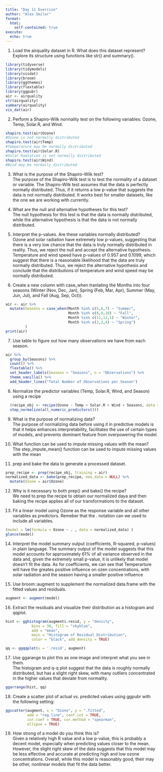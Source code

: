 ```yaml
---
title: "Day 11 Exercise"
author: "Alex Smilor"
format: 
  html:
    self-contained: true
execute:
  echo: true
---
```

1. Load the airquality dataset in R. What does this dataset represent? Explore its structure using functions like str() and summary().
```r
library(tidyverse)
library(tidymodels)
library(visdat)
library(broom)
library(ggthemes)
library(flextable)
library(ggpubr)
air <- airquality
str(airquality)
summary(airquality)
vis_dat(air)
```

2. Perform a Shapiro-Wilk normality test on the following variables: Ozone, Temp, Solar.R, and Wind.
```r
shapiro.test(air$Ozone)
#Ozone is not normally distributed
shapiro.test(air$Temp)
#Temperature may be normally distributed
shapiro.test(air$Solar.R)
#Solar Radiation is not normally distributed
shapiro.test(air$Wind)
#Wind may be normally distributed
```
3. What is the purpose of the Shapiro-Wilk test?  
The purpose of the Shapiro-Wilk test is to test the normality of a dataset or variable. The Shapiro-Wilk test assumes that the data is perfectly normally distributed. Thus, if it returns a low p-value that suggests the data is not normally distributed. It works best for smaller datasets, like the one we are working with currently.

4. What are the null and alternative hypotheses for this test?  
The null hypothesis for this test is that the data is normally distributed, while the alternative hypothesis is that the data is not normally distributed.

5. Interpret the p-values. Are these variables normally distributed?  
Ozone and solar radiation have extremely low p-values, suggesting that there is a very low chance that the data is truly normally distributed in reality. Thus, we reject the null and accept the alternative hypothesis. Temperature and wind speed have p-values of 0.957 and 0.1099, which suggest that there is a reasonable likelihood that the data are truly normally distributed. Thus, we reject the alternative hypothesis and conclude that the distributions of temperature and wind speed may be normally distributed. 

6. Create a new column with case_when tranlating the Months into four seasons (Winter (Nov, Dec, Jan), Spring (Feb, Mar, Apr), Summer (May, Jun, Jul), and Fall (Aug, Sep, Oct)).
```r
air <- air %>% 
  mutate(Seasons = case_when(Month %in% c(5,6,7) ~ "Summer",
                             Month %in% c(8,9,10) ~ "Fall",
                             Month %in% c(11,12,1) ~ "Winter",
                             Month %in% c(2,3,4) ~ "Spring")
         )
print(air)
```

7. Use table to figure out how many observations we have from each season.
```r
air %>% 
  group_by(Seasons) %>% 
  count() %>% 
  flextable() %>% 
  set_header_labels(Seasons = "Seasons", n = "Observations") %>% 
  theme_vanilla() %>% 
  add_header_lines("Total Number of Observations per Season")
```

8. Normalize the predictor variables (Temp, Solar.R, Wind, and Season) using a recipe

```r
  (recipe_obj <- recipe(Ozone ~ Temp + Solar.R + Wind + Seasons, data = air) %>% 
  step_normalize(all_numeric_predictors()))
```
9. What is the purpose of normalizing data?  
The purpose of normalizing data before using it in predictive models is that it helps enhances interpretability, facilitates the use of certain types of models, and prevents dominant feature from overpowering the model.

10. What function can be used to impute missing values with the mean?  
The step_impute_mean() function can be used to impute missing values with the mean

11. prep and bake the data to generate a processed dataset.
```r
prep_recipe <- prep(recipe_obj, training = air) 
normalized_data <- bake(prep_recipe, new_data = NULL) %>% 
  mutate(Ozone = air$Ozone)
```

12. Why is it necessary to both prep() and bake() the recipe?  
We need to prep the recipe to obtain our normalized daya and then baking the recipe applies all of our transformations to the dataset.

13. Fit a linear model using Ozone as the response variable and all other variables as predictors. Remeber that the . notation can we used to include all variables.
```r
(model = lm(formula = Ozone ~ . , data = normalized_data) )
glance(model)
```

14. Interpret the model summary output (coefficients, R-squared, p-values) in plain language. 
The summary output of the model suggests that this model accounts for approximately 61% of all variance observed in the data and, given the extremely small p-value, it is unlikely that model doesn't fit the data. As for coefficients, we can see that Temperarture will have the greates positive influence on ozen concentrations, with solar radiation and the season having a smaller positive influence

15. Use broom::augment to supplement the normalized data.frame with the fitted values and residuals.
```r
augment <- augment(model)
```

16. Extract the residuals and visualize their distribution as a histogram and qqplot.
```r
hist <- gghistogram(augment$.resid, y = "density", 
            bins = 30, fill = "skyblue", 
            add = "mean",
            main = "Histogram of Residual Distribution",
            color = "black", add_density = TRUE) 

qq <- ggqqplot(x = '.resid', augment) 
```

17. Use ggarange to plot this as one image and interpret what you see in them.  
The histogram and q-q plot suggest that the data is roughly normally distributed, but has a slight right skew, with many outliers concentrated in the higher values that deviate from normality.
```r
ggarrange(hist, qq)
```

18. Create a scatter plot of actual vs. predicted values using ggpubr with the following setting:
```r
ggscatter(augment, x = "Ozone", y = ".fitted",
          add = "reg.line", conf.int = TRUE,
          cor.coef = TRUE, cor.method = "spearman",
          ellipse = TRUE)
```

19. How strong of a model do you think this is?   
Given a relatively high R value and a low p-value, this is probably a decent model, especially when predicting values closer to the mean. However, the slight right skew of the data suggests that this model may be less effective and accurate at predicting high and low ozone concentrations. Overall, while this model is reasonably good, their may be other, nonlinear models that fit the data better.
